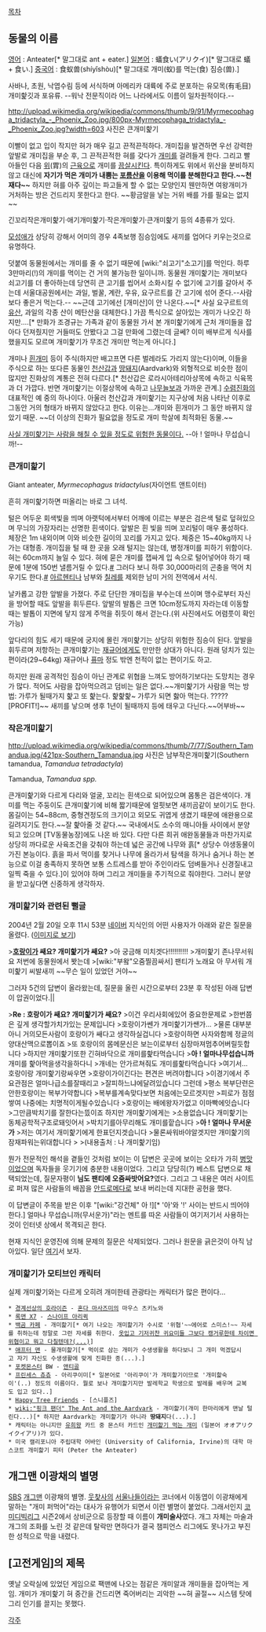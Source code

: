 [[목차]]

== 동물의 이름 ==
[[영어]] : Anteater[* 말그대로 ant + eater.]
[[일본어]] : 蟻食い(アリクイ)[* 말그대로 蟻 + 食い.]
[[중국어]] : 食蚁兽(shíyǐshòu)[* 말그대로 개미(蚁)를 먹는(食) 짐승(兽).]

사바나, 초원, 낙엽수림 등에 서식하며 아메리카 대륙에 주로 분포하는 유모목(有毛目) 개미핥깃과 포유류. --워낙 전문직이라 어느 나라에서도 이름이 일차원적이다.--

http://upload.wikimedia.org/wikipedia/commons/thumb/9/91/Myrmecophaga_tridactyla_-_Phoenix_Zoo.jpg/800px-Myrmecophaga_tridactyla_-_Phoenix_Zoo.jpg?width=603
사진은 큰개미핥기

이빨이 없고 입이 작지만 혀가 매우  길고 끈적끈적하다. 개미집을 발견하면 우선 강력한 앞발로 개미집을 부순 후, 그 끈적끈적한 혀를 갖다가 [[개미]]를 걸려들게 한다. 그리고 빨아들인 다음 [[위]](胃)의 [[근육]]으로 개미를 [[끔살]]시킨다. 특이하게도 위에서 위산을 분비하지 않고 대신에 '''자기가 먹은 개미가 내뿜는 [[포름산]]을 이용해 먹이를 분해한다고 한다.~~천재다~~''' 하지만 혀를 아주 깊이는 파고들게 할 수 없는 모양인지 웬만하면 여왕개미가 거처하는 방은 건드리지 못한다고 한다. ~~황금알을 낳는 거위 배를 가를 필요는 없지~~

긴꼬리작은개미핥기·애기개미핥기·작은개미핥기·큰개미핥기 등의 4종류가 있다.

[[모성애]]가 상당히 강해서 어미의 경우 4족보행 짐승임에도 새끼를 업어다 키우는것으로 유명하다.

덧붙여 동물원에서는 개미를 줄 수 없기 때문에 [wiki:"쇠고기"소고기]를 먹인다. 하루 3만마리(!)의 개미를 먹이는 건 거의 불가능한 일이니까. 동물원 개미핥기는 개미보다 쇠고기를 더 좋아하는데 당연히 큰 고기를 씹어서 소화시킬 수 없기에 고기를 갈아서 주는데 서울대공원에서는 과일, 벌꿀, 계란, 우유, 요구르트를 간 고기에 섞어 준다.--사람보다 좋은거 먹는다.-- ~~근데 고기에선 [개미산]이 안 나온다.~~[* 사실 요구르트의 [[유산]], 과일의 각종 산이 메탄산을 대체한다.] 가끔 특식으로 살아있는 개미가 나오긴 하지만....[* 만화가 조경규는 가족과 같이 동물원 가서 본 개미핥기에게 근처 개미들을 잡아다 던져줬지만 거들떠도 안봤다고 그걸 만화에 그렸는데 글쎄? 이미 배부르게 식사를 했을지도 모르며 개미핥기가 무조건 개미만 먹는게 아니다.]

개미나 [[흰개미]] 등이 주식(하지만 배고프면 다른 벌레라도 가리지 않는다)이며, 이들을 주식으로 하는 또다른 동물인 [[천산갑]]과 [[땅돼지]](Aardvark)와 외형적으로 비슷한 점이 많지만 진화상의 계통은 전혀 다르다.[* 천산갑은 로라시아테리아상목에 속하고 식육목과 더 가깝다. 반면 개미핥기는 이절상목에 속하고 [[나무늘보]]과 가까운 관계.] [[수렴진화]]의 대표적인 예 중의 하나이다. 아울러 천산갑과 개미핥기는 지구상에 처음 나타난 이후로 그동안 거의 형태가 바뀌지 않았다고 한다. 이유는...개미와 흰개미가 그 동안 바뀌지 않았기 때문. ~~더 이상의 진화가 필요없을 정도로 개미 학살에 최적화된 동물.~~

[http://news.naver.com/main/ranking/read.nhn?mid=etc&sid1=111&rankingType=popular_day&oid=081&aid=0002447515&date=20140731&type=1&rankingSeq=1&rankingSectionId=105 사실 개미핥기는 사람을 해칠 수 있을 정도로 위험한 동물이다.] --아 ! 얼마나 무섭습니까!--

=== 큰개미핥기 ===
Giant anteater, ''Myrmecophagus tridactylus''(자이언트 앤트이터)

흔히 개미핥기하면 떠올리는 바로 그 녀석. 

털은 어두운 회색빛을 띄며 아랫턱에서부터 어깨에 이르는 부분은 검은색 털로 덮혀있으며 무늬의 가장자리는 선명한 흰색이다. 앞발은 흰 빛을 띄며 꼬리털이 매우 풍성하다. 체장은 1m 내외이며 이와 비슷한 길이의 꼬리를 가지고 있다. 체중은 15~40kg까지 나가는 대형종. 개미집을 털 때 한 곳을 오래 털지는 않는데, 병정개미를 피하기 위함이다. 혀는 60cm까지 늘일 수 있다. 혀에 묻은 개미를 잽싸게 입 속으로 털어넣어야 하기 때문에 1분에 150번 낼름거릴 수 있다.[http://en.wikipedia.org/wiki/Giant_Anteater#Food_habits #] 그러다 보니 하루 30,000마리의 곤충을 먹어 치우기도 한다.[http://en.wikipedia.org/wiki/Giant_Anteater#References #] [[아르헨티나]] 남부와 [[칠레]]를 제외한 남미 거의 전역에서 서식.

날카롭고 강한 앞발을 가졌다. 주로 단단한 개미집을 부수는데 쓰이며 맹수로부터 자신을 방어할 때도 앞발을 휘두른다. 앞발의 발톱은 크면 10cm정도까지 자라는데 이동할 때는 발톱이 지면에 닿지 않게 주먹을 쥐듯이 해서 걷는다.(위 사진에서도 어렴풋이 확인 가능)

앞다리의 힘도 세기 때문에 궁지에 몰린 개미핥기는 상당히 위험한 짐승이 된다. 앞발을 휘두르며 저항하는 큰개미핥기는 [[재규어]]에게도 만만한 상대가 아니다. 원래 덩치가 있는 편이라(29~64kg) 재규어나 [[퓨마]] 정도 밖엔 천적이 없는 편이기도 하고.

하지만 원래 공격적인 짐승이 아닌 관계로 위협을 느껴도 방어하기보다는 도망치는 경우가 많다. 적어도 사람을 잡아먹으려고 덤비는 일은 없다.~~개미핥기가 사람을 먹는 방법: 가루가 될때가지 핥고 또 핥는다. 핥핥핥~ 가루가 되면 핧아 먹는다. ????? [PROFIT!]~~ 새끼를 낳으며 생후 1년이 될때까지 등에 태우고 다닌다.~~어부바~~

=== 작은개미핥기 ===
http://upload.wikimedia.org/wikipedia/commons/thumb/7/77/Southern_Tamandua.jpg/421px-Southern_Tamandua.jpg
사진은 남부작은개미핥기(Southern tamandua, ''Tamandua tetradactyla'')

Tamandua, ''Tamandua spp.''

큰개미핥기와 다르게 다리와 얼굴, 꼬리는 흰색으로 되어있으며 몸통은 검은색이다. 개미를 먹는 주둥이도 큰개미핥기에 비해 짧기때문에 얼핏보면 새끼곰같이 보이기도 한다. 몸길이는 54~88cm, 중형견정도의 크기이고 외모도 귀엽게 생겼기 때문에 애완용으로 길려지기도 한다.~~잘 핥아줄 것 같다.~~ 국내에서도 소수의 매니아들 사이에서 분양되고 있으며 [TV동물농장]에도 나온 바 있다. 다만 다른 희귀 애완동물들과 마찬가지로 상당히 까다로운 사육조건을 갖춰야 하는데 넓은 공간에 나무와 흙[* 상당수 야생동물이 가진 본능이다. 흙을 파서 먹이를 찾거나 나무에 올라가서 탐색을 하거나 숨거나 하는 본능으로 이걸 충족하지 못하면 보통 스트레스를 받아 주인이라도 덤벼들거나 신경질내고 일찍 죽을 수 있다.]이 있어야 하며 그리고 개미들을 주기적으로 줘야한다. 그러니 분양을 받고싶다면 신중하게 생각하자.

=== 개미핥기와 관련된 뻘글 ===
2004년 2월 20일 오후 11시 53분 [[네이버]] 지식인의 어떤 사용자가 아래와 같은 질문을 올렸다. ([http://rigvedawiki.net/r1/pds/_ea_b0_9c_eb_af_b8_ed_95_a5_ea_b8_b0/gaemihalgi.jpg 이미지로 보기])

>'''[[호랑이]]가 쌔요? 개미핥기가 쌔요?'''
>아 궁금해 미치겟다!!!!!!!!!!
>개미핥기 존나무서워요 저번에 동물원에서 봣는데
>[wiki:"부왘"오줌찔끔싸서] 팬티가 노래요 아 무서워 개미핥기 씨발새끼
~~무슨 일이 있었던 거야~~

그러자 5건의 답변이 올라왔는데, 질문을 올린 시간으로부터 23분 후 작성된 아래 답변이 압권이었다.||

>'''Re : 호랑이가 쌔요? 개미핥기가 쌔요?'''
>이건 우리사회에있어 중요한문제로
>한번쯤은 깊게 생각할가치가있는 문제입니다
>호랑이가쎈가 개미핥기가쌘가...
>물론 대부분 아니 거의모든사람이 호랑이가 쌔다고 생각하실겁니다
>호랑이하면 사자와함께 정글의 양대산맥으로뽑이죠
>또 호랑이의 몸메문신은 보는이로부터 심장마져멈추어버릴듯합니다
>하지만 개미핥기또한 긴혀바닥으로 개미를핥타먹습니다
>'''아 ! 얼마나무섭습니까''' 개미를 핥아먹을생각을하다니
>개네는 안가르쳐줘도 개미를핥타먹습니다
>여기서... 호랑이랑 개미핥기랑싸우면
>호랑이가이긴다는 편견은 버려야합니다
>이경기에서 주요관점은 얼마나급소를잘때리고
>잘피하느냐에달려있습니다 그런데
>평소 복부단련은안한호랑이는 복부가약합니다
>복부를계속맞다보면 처음에는모르겟지만
>피로가 점점쌓여 나중에는 치명적이게될수있습니다
>호랑이는 배에왕자가없고 이마빡에잇습니다
>그만큼박치기를 잘한다는뜼이죠 하지만 개미핥기에게는
>소용없습니다 개미핥기는 동체공학적구조로돼잇어서
>박치기를아무리해도 개미를핱습니다
>'''아 ! 얼마나 무서운가'''
>저는 여기서 개미핥기에게 한표던지겟습니다
>물론싸워바야알겟지만 개미핥기의잠재파워는위대합니다
>
>(내용출처 : 나 개미핥기임)

뭔가 전문적인 해석을 곁들인 것처럼 보이는 이 답변은 곳곳에 보이는 오타가 가히 [[병맛]]이었으며 독자들을 웃기기에 충분한 내용이었다. 그리고 당당히(?) 베스트 답변으로 채택되었는데, 질문자평이 '''님도 팬티에 오줌싸밧어요?'''였다.
그리고 그 내용은 여러 사이트로 퍼져 많은 사람들의 배꼽을 [[안드로메다]]로 보내 버리는데 지대한 공헌을 했다.

이 답변글이 주목을 받은 이후 "[wiki:"강건체" 아 !][* '아'와 '!' 사이는 반드시 띄어야 한다.] 얼마나 무섭습니까(무서운가)"라는 멘트를 따온 사람들이 여기저기서 사용하는 것이 인터넷 상에서 목격되곤 한다.

현재 지식인 운영진에 의해 문제의 질문은 삭제되었다. 그러나 원문을 긁은것이 아직 남아있다. 일단 [https://drive.google.com/file/d/0B7qZ2nwshDN0UzFqQnQ2bEsyV28/edit?usp=sharing 여기]서 보자.

=== 개미핥기가 모티브인 캐릭터 ===
실제 개미핥기와는 다르게 오히려 개미한테 관광타는 캐릭터가 많은 편이다…

 * [[경계선상의 호라이즌]] - [[혼다 마사즈미]]의 마우스 츠키노와
 * [[록맨 X7]] - [[스나이프 아리퀵]]
 * [[백곰 카페]] - 개미핥기[* 여기 나오는 개미핥기가 수시로 '위협'~~에어로 스미스!~~ 자세를 취하는데 정말로 그런 자세를 취한다. [http://i.imgur.com/laxsJHr.gif 옷입고 기저귀찬 귀요미들 그보다 캥거루한테 차이면 위협이고 뭐고 다칠텐데?(...)]]
 * [[애프터 맨]] - 물개미핥기[* 먹이로 삼는 개미가 수생생활을 하다보니 그 개미 먹겠답시고 자기 자신도 수생생활에 맞게 진화한 종(...).]
 * [[포켓몬스터]] BW - [[앤티골]]
 * [[프린세스 츄츄]] - 아리쿠이미[* 일본어로 '아리쿠이'가 개미핥기이므로 '개미핥숙이'(..) 정도의 이름이다. 뭘로 보나 개미핥기지만 발레학교 학생으로 발레를 배우며 교복도 입고 있다..]
 * [[Happy Tree Friends]] - [스니플즈]
 * [[wiki:"핑크 팬더" The Ant and the Aardvark]] - 개미핥기(개미 한마리에게 맨날 털린다...)[* 하지만 Aardvark는 개미핥기가 아니라 '''땅돼지'''다(...).]
 * 캐릭터는 아니지만 [[유희왕]] 카드 중 몬스터 카드인 [[개미핥기 먹는 개미]] (일본어 オオアリクイクイアリ)가 있다.
 * 미국 캘리포니아 주립대학 어바인 (University of California, Irvine)의 대학 마스코트 개미핥기 피터 (Peter the Anteater)

== 개그맨 이광채의 별명 ==
[[SBS]] [[개그맨]] 이광채의 별명. [[웃찾사]]의 [[서울나들이]]라는 코너에서 이동엽이 이광채에게 말하는 "개미 퍼먹어"라는 대사가 유행어가 되면서 이런 별명이 붙었다.
그래서인지 [[코미디빅리그]] 시즌2에서 상비군으로 등장할 때 이름이 '''개미술사'''였다. 개그 자체는 마술과 개그의 조화를 노린 것 같은데 탈락만 면하다가 결국 챔피언스 리그에도 못나가고 부진한 성적으로 막을 내렸다.

== [고전게임]의 제목 ==
옛날 오락실에 있었던 게임으로 팩맨에 나오는 점같은 개미알과 개미들을 잡아먹는 게임. 개미가 개미핥기 혀 중간을 건드리면 죽어버리는 괴악한 ~~혀 골절~~ 시스템 탓에 그리 인기를 끌지는 못했다.

[[각주]]
